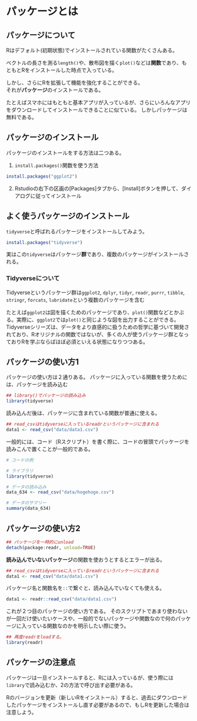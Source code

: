 # パッケージとは {#packages}

## パッケージについて

Rはデフォルト(初期状態)でインストールされている関数がたくさんある。

ベクトルの長さを測る`length()`や、散布図を描く`plot()`などは**関数**であり、もともとRをインストールした時点で入っている。

しかし、さらにRを拡張して機能を強化することができる。  
それが**パッケージ**のインストールである。

たとえばスマホにはもともと基本アプリが入っているが、さらにいろんなアプリをダウンロードしてインストールできることに似ている。
しかしパッケージは無料である。



## パッケージのインストール

パッケージのインストールをする方法は二つある。

1. `install.packages()`関数を使う方法

```r
install.packages("ggplot2")
```

2. Rstudioの右下の区画の[Packages]タブから、[Install]ボタンを押して、ダイアログに従ってインストール



## よく使うパッケージのインストール

`tidyverse`と呼ばれるパッケージをインストールしてみよう。
```r
install.packages("tidyverse")
```

実はこの`tidyverse`はパッケージ**群**であり、複数のパッケージがインストールされる。



### Tidyverseについて

Tidyverseというパッケージ群は`ggplot2`, `dplyr`, `tidyr`, `readr`, `purrr`, `tibble`, `stringr`, `forcats`, `lubridate`という複数のパッケージを含む

たとえば`ggplot2`は図を描くためのパッケージであり、`plot()`関数などとかぶる。実際に、`ggplot2`では`plot()`と同じような図を出力することができる。Tidyverseシリーズは、データをより直感的に扱うための哲学に基づいて開発されており、Rオリジナルの関数ではないが、多くの人が使うパッケージ群となっておりRを学ぶならばほぼ必須といえる状態になりつつある。



## パッケージの使い方1

パッケージの使い方は２通りある。
パッケージに入っている関数を使うためには、パッケージを読み込む

```r
## library()でパッケージの読み込み
library(tidyverse)
```

読み込んだ後は、パッケージに含まれている関数が普通に使える。

```r
## read_csvはtidyverseに入っているreadrというパッケージに含まれる
data1 <- read_csv("data/data1.csv")
```

一般的には、コード（Rスクリプト）を書く際に、コードの冒頭でパッケージを読みこんで置くことが一般的である。

```r
# コードの例

# ライブラリ
library(tidyverse)

# データの読み込み
data_634 <- read_csv("data/hogehoge.csv")

# データのサマリー
summary(data_634)

```


## パッケージの使い方2

```r
## パッケージを一時的にunload
detach(package:readr, unload=TRUE)
```

**読み込んでいないパッケージ**の関数を使おうとするとエラーが出る。

```r
## read_csvはtidyverseに入っているreadrというパッケージに含まれる
data1 <- read_csv("data/data1.csv")
```

パッケージ名と関数名を`::`で繋ぐと、読み込んでいなくても使える。

```r
data1 <- readr::read_csv("data/data1.csv")
```

これが２つ目のパッケージの使い方である。
そのスクリプトであまり使わないが一回だけ使いたいケースや、一般的でないパッケージや関数なので何のパッケージに入っている関数なのかを明示したい際に使う。

```r
## 再度readrをloadする。
library(readr)
```

## パッケージの注意点

パッケージは一旦インストールすると、Rには入っているが、使う際には`library`で読み込むか、2の方法で呼び出す必要がある。

Rのバージョンを更新（新しいRをインストール）すると、過去にダウンロードしたパッケージをインストールし直す必要があるので、もしRを更新した場合は注意しよう。
